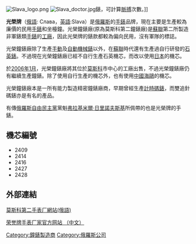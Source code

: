 [[File:Slava_logo.png|right]]
[[File:Slava_doctor.jpg|thumb]]錶，可計算[[脈搏|脈搏]]次數。]]

'''光榮牌'''（[[俄語|俄語]]: Cлава，[[英語|英語]]:Slava）是[[俄羅斯|俄羅斯]]的[[手錶|手錶]]品牌，現在主要是生產較為廉價的民用[[手錶|手錶]]和坐檯鐘。光榮鐘錶廠(原為莫斯科第二鐘錶廠)是[[蘇聯|蘇聯]]第二所製造非軍錶類[[手錶|手錶]]的[[工廠|工廠]]，因此光榮牌的錶款都較為偏向民用，沒有軍隊的標誌。

光榮鐘錶廠除了生產[[手動機械錶|手動]]及[[自動機械錶|自動機械錶]]以外，在[[蘇聯|蘇聯]]時代還有生產過自行研發的[[指針式石英錶|石英錶]]。不過現在光榮鐘錶廠已經不自行生產石英機芯，而改以使用[[日本|日本]]的機芯。

於[[2006年1月|2006年1月]]，光榮鐘錶廠將其位於[[莫斯科|莫斯科]]市中心的工廠出售，不過光榮鐘錶廠仍有繼續生產鐘錶。除了使用自行生產的機芯外，也有使用[[中國|中國]][[海鷗錶|海鷗]]的機芯。

光榮鐘錶廠本是一所有能力製造精密鐘錶廠商，早期曾經生產[[計時碼錶|計時碼錶]]，而雙追針碼錶亦是有名的產品。

有傳[[俄羅斯自由民主黨|俄羅斯自由民主黨]]黨魁[[弗拉基米爾·日里諾夫斯基|弗拉基米爾·日里諾夫斯基]]所佩帶的也是光榮牌的手錶。

==機芯編號==

*2409
*2414
*2416
*2427
*2428

==外部連結==
[http://www.slava-moscow.ru 莫斯科第二手表厂網站(俄語)]{{Wayback|url=http://www.slava-moscow.ru/ |date=20181120221254 }}

[http://slava.su/zh/ 荣誉牌手表厂家官方网站 （中文）]{{Wayback|url=http://slava.su/zh/ |date=20140808044317 }}
[[Category:鐘錶製造商|Category:鐘錶製造商]]
[[Category:俄羅斯公司|Category:俄羅斯公司]]